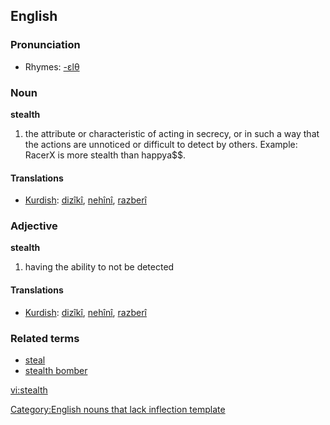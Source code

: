 ==English==

===Pronunciation===
*Rhymes: [[Rhymes:English:-ɛlθ|-ɛlθ]]

===Noun===
'''stealth'''
#the attribute or characteristic of acting in secrecy, or in such a way that the actions are unnoticed or difficult to detect by others. Example: RacerX is more stealth than happya$$.

====Translations====
*[[Kurdish]]: [[dizîkî]], [[nehînî]], [[razberî]]

===Adjective===
'''stealth'''
#having the ability to not be detected

====Translations====
*[[Kurdish]]: [[dizîkî]], [[nehînî]], [[razberî]]

===Related terms===
*[[steal]]
*[[stealth bomber]]

[[Category:English nouns that lack inflection template]]

[[vi:stealth]]